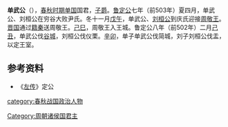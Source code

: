 '''单武公'''（{{bd|？||？|catIdx=S}}），[[春秋时期|春秋时期]][[单国|单国]]国君，[[子爵|子爵]]。[[鲁定公|鲁定公]]七年（前503年）夏四月，单武公、刘桓公在穷谷大败尹氏。冬十一月[[戊午|戊午]]，单武公、[[刘桓公|刘桓公]]到庆氏迎接[[周敬王|周敬王]]。[[晋国|晋国]]通过[[籍秦|籍秦]]送周敬王。[[己巳|己巳]]，周敬王入王城。鲁定公八年（前502年）二月[[己丑|己丑]]，单武公伐[[谷城|谷城]]，刘桓公伐仪栗。[[辛卯|辛卯]]，单子单武公伐简城，刘子刘桓公伐盂，以定王室。

{{start box}}
{{s-before|[[单穆公|单穆公]]}}
{{s-title|[[单国|单国]]国君|}}
{{s-after|[[单平公|单平公]]}}
{{end box}}

==参考资料==
*《[[左传|左传]]》定公

[[category:春秋战国政治人物|category:春秋战国政治人物]]
[[Category:周朝诸侯国君主|Category:周朝诸侯国君主]]